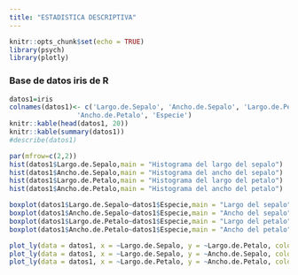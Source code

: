```yaml
---
title: "ESTADISTICA DESCRIPTIVA"
---
```


```r
knitr::opts_chunk$set(echo = TRUE)
library(psych)
library(plotly)
```

###   Base de datos iris de R

```r
datos1=iris
colnames(datos1)<- c('Largo.de.Sepalo', 'Ancho.de.Sepalo', 'Largo.de.Petalo',
                 'Ancho.de.Petalo', 'Especie')
knitr::kable(head(datos1, 20))
knitr::kable(summary(datos1))
#describe(datos1)

par(mfrow=c(2,2))
hist(datos1$Largo.de.Sepalo,main = "Histograma del largo del sepalo")
hist(datos1$Ancho.de.Sepalo,main = "Histograma del ancho del sepalo")
hist(datos1$Largo.de.Petalo,main = "Histograma del largo del petalo")
hist(datos1$Ancho.de.Petalo,main = "Histograma del ancho del petalo")

boxplot(datos1$Largo.de.Sepalo~datos1$Especie,main = "Largo del sepalo")
boxplot(datos1$Ancho.de.Sepalo~datos1$Especie,main = "Ancho del sepalo")
boxplot(datos1$Largo.de.Petalo~datos1$Especie,main = "Largo del petalo")
boxplot(datos1$Ancho.de.Petalo~datos1$Especie,main = "Ancho del petalo")

plot_ly(data = datos1, x = ~Largo.de.Sepalo, y = ~Largo.de.Petalo, color = ~Especie)
plot_ly(data = datos1, x = ~Largo.de.Sepalo, y = ~Ancho.de.Sepalo, color = ~Especie)
plot_ly(data = datos1, x = ~Largo.de.Petalo, y = ~Ancho.de.Petalo, color = ~Especie)

```





